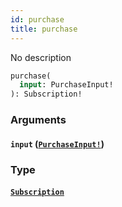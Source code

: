 ```yaml
---
id: purchase
title: purchase
---
```


No description

```graphql
purchase(
  input: PurchaseInput!
): Subscription!

```

### Arguments

#### `input` ([`PurchaseInput!`](/docs/graphql/inputs/purchase-input))

### Type

#### [`Subscription`](/docs/graphql/objects/subscription)
